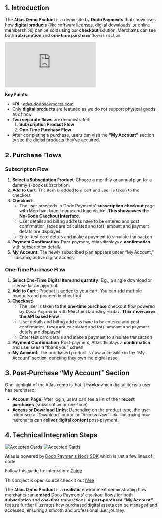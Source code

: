 ## **1. Introduction**

The **Atlas Demo Product** is a demo site by **Dodo Payments** that showcases how **digital products** (like software licenses, digital downloads, or online memberships) can be sold using our **checkout** solution. Merchants can see both **subscription** and **one-time purchase** flows in action.

<iframe 
    className="w-full aspect-video rounded-md" 
    src="https://www.youtube.com/embed/eOiH_qL_5oI"
    title="Atlas Demo Product | Dodo Payments"
    frameBorder="0"
    allow="accelerometer; autoplay; clipboard-write; encrypted-media; gyroscope; picture-in-picture"
    allowFullScreen
></iframe>

**Key Points**:

- **URL**: [atlas.dodopayments.com](https://atlas.dodopayments.com/)
- Only **digital products** are featured as we do not support physical goods as of now
- **Two separate flows** are demonstrated:
    1. **Subscription Product Flow**
    2. **One-Time Purchase Flow**
- After completing a purchase, users can visit the **“My Account”** section to see the digital products they’ve acquired.

## **2. Purchase Flows**

### **Subscription Flow**

1. **Select a Subscription Product**: Choose a monthly or annual plan for a dummy e-book subscription. 
2. **Add to Cart**: The item is added to a cart and user is taken to the checkout
3. **Checkout**:
    - The user proceeds to Dodo Payments’ **subscription checkout** page with Merchant brand name and logo visible. **This showcases the No-Code Checkout Interface**.
    - User details and billing address have to be entered and post confirmation, taxes are calculated and total amount and payment details are displayed
    - Enter test card details and make a payment to simulate transaction
4. **Payment Confirmation**: Post-payment, Atlas displays a **confirmation** with subscription details.
5. **My Account**: The newly subscribed plan appears under “My Account,” indicating active digital access.

### **One-Time Purchase Flow**

1. **Select One-Time Digital Item and quantity**: E.g., a single download or license for an app/tool.
2. **Add to Cart** : Product is added to your cart. You can add multiple products and proceed to checkout 
3. **Checkout**:
    - The user is taken to the **one-time purchase** checkout flow powered by Dodo Payments with Merchant branding visible. **This showcases the API based Flow**
    - User details and billing address have to be entered and post confirmation, taxes are calculated and total amount and payment details are displayed
    - Enter test card details and make a payment to simulate transaction
4. **Payment Confirmation**: Post-payment, Atlas displays a **confirmation** and user sees a “thank you” screen.
5. **My Account**: The purchased product is now accessible in the “My Account” section, denoting they own the digital asset.

## **3. Post-Purchase “My Account” Section**

One highlight of the Atlas demo is that it **tracks** which digital items a user has purchased:

- **Account Page**: After login, users can see a list of their **recent purchases** (subscription or one-time).
- **Access or Download Links**: Depending on the product type, the user might see a “Download” button or “Access Now” link, illustrating how merchants can **deliver digital content** post-payment.

## **4. Technical Integration Steps**
<Frame>
  <img alt="Accepted Cards" src="/images/atlas/static-link.png" />
</Frame>
<Frame>
  <img alt="Accepted Cards" src="/images/atlas/dynamic-link.png" />
</Frame>

Atlas is powered by [Dodo Payments Node SDK](https://github.com/dodopayments/dodopayments-node.git) which is just a few lines of code

Follow this guide for integration: [Guide](https://docs.dodopayments.com/api-reference/integration-guide)

This project is open source check it out [here](https://github.com/dodopayments/dodo-checkout-demo.git) 


The **Atlas Demo Product** is a **realistic** environment demonstrating how merchants can **embed** Dodo Payments’ checkout flows for both **subscription** and **one-time** transactions. A **post-purchase “My Account”** feature further illustrates how purchased digital assets can be managed and accessed, ensuring a smooth and professional user journey.